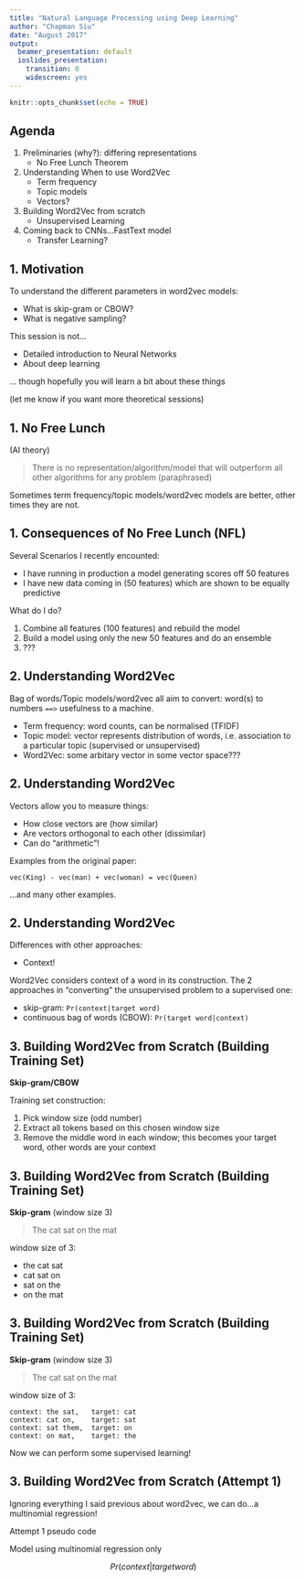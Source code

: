 ```yaml
---
title: "Natural Language Processing using Deep Learning"
author: "Chapman Siu"
date: "August 2017"
output:
  beamer_presentation: default
  ioslides_presentation:
    transition: 0
    widescreen: yes
---
```


```r
knitr::opts_chunk$set(echo = TRUE)
```

## Agenda

1.  Preliminaries (why?): differing representations
    *  No Free Lunch Theorem
2.  Understanding When to use Word2Vec 
    *  Term frequency
    *  Topic models
    *  Vectors?
3.  Building Word2Vec from scratch
    *  Unsupervised Learning
4.  Coming back to CNNs...FastText model
    *  Transfer Learning?

## 1. Motivation

To understand the different parameters in word2vec models:

*  What is skip-gram or CBOW?
*  What is negative sampling?

This session is not...

*  Detailed introduction to Neural Networks
*  About deep learning

... though hopefully you will learn a bit about these things

(let me know if you want more theoretical sessions)


## 1. No Free Lunch

(AI theory)

>  There is no representation/algorithm/model that will outperform all other algorithms for any problem (paraphrased)

Sometimes term frequency/topic models/word2vec models are better, other times they are not. 



## 1. Consequences of No Free Lunch (NFL)


Several Scenarios I recently encounted:

*  I have running in production a model generating scores off 50 features
*  I have new data coming in (50 features) which are shown to be equally predictive
 
What do I do?

1.  Combine all features (100 features) and rebuild the model
2.  Build a model using only the new 50 features and do an ensemble
3.  ???


<!-- mention you can have 2, 3, 4, maybe 5 models in prod, which one is the best? how do you decide? 
that is a discussion for another day! --> 

<!-- and by extension there is no text representation, tfidf, lda, stemming lemmentization wordnet or otherwise which is strictly better than any other approach --> 



## 2. Understanding Word2Vec

Bag of words/Topic models/word2vec all aim to convert: word(s) to numbers `==>` usefulness to a machine. 

*  Term frequency: word counts, can be normalised (TFIDF)
*  Topic model: vector represents distribution of words, i.e. association to a particular topic (supervised or unsupervised)
*  Word2Vec: some arbitary vector in some vector space???



## 2. Understanding Word2Vec

Vectors allow you to measure things:

*  How close vectors are (how similar)
*  Are vectors orthogonal to each other (dissimilar)
*  Can do "arithmetic"!

Examples from the original paper:

```
vec(King) - vec(man) + vec(woman) = vec(Queen)
```

...and many other examples. 



## 2. Understanding Word2Vec

Differences with other approaches:

*  Context!

Word2Vec considers context of a word in its construction. The 2 approaches in "converting" the unsupervised problem to a supervised one:

*  skip-gram: ` Pr(context|target word)`
*  continuous bag of words (CBOW): ` Pr(target word|context)`


## 3. Building Word2Vec from Scratch (Building Training Set)

**Skip-gram/CBOW**

Training set construction:

1.  Pick window size (odd number)  
2.  Extract all tokens based on this chosen window size  
3.  Remove the middle word in each window; this becomes your target word, other words are your context  

## 3. Building Word2Vec from Scratch (Building Training Set)

**Skip-gram** (window size 3)

>  The cat sat on the mat

window size of 3:

*  the cat sat
*  cat sat on
*  sat on the
*  on the mat

## 3. Building Word2Vec from Scratch (Building Training Set)

**Skip-gram** (window size 3)

>  The cat sat on the mat

window size of 3:
```
context: the sat,   target: cat
context: cat on,    target: sat
context: sat them,  target: on
context: on mat,    target: the
```
Now we can perform some supervised learning!

## 3. Building Word2Vec from Scratch (Attempt 1)

Ignoring everything I said previous about word2vec, we can do...a multinomial regression!

Attempt 1 pseudo code

Model using multinomial regression only

$$Pr(context | target word)$$ 






